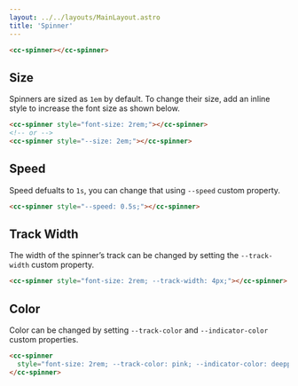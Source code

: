 ```yaml
---
layout: ../../layouts/MainLayout.astro
title: 'Spinner'
---
```


<ComponentPreview
  client:load
  component='
    <cc-spinner></cc-spinner>
  '
/>

```html
<cc-spinner></cc-spinner>
```

## Size

Spinners are sized as `1em` by default. To change their size, add an inline style to increase the font size as shown below.

<ComponentPreview
  client:load
  component='
    <cc-spinner style="font-size: 2rem;"></cc-spinner>
  '
/>

```html
<cc-spinner style="font-size: 2rem;"></cc-spinner>
<!-- or -->
<cc-spinner style="--size: 2em;"></cc-spinner>
```

## Speed

Speed defualts to `1s`, you can change that using `--speed` custom property.

<ComponentPreview
  client:load
  component='
    <cc-spinner style="--speed: 0.5s;"></cc-spinner>
  '
/>

```html
<cc-spinner style="--speed: 0.5s;"></cc-spinner>
```

## Track Width

The width of the spinner’s track can be changed by setting the `--track-width` custom property.

<ComponentPreview
  client:load
  component='
    <cc-spinner style="font-size: 2rem; --track-width: 4px;"></cc-spinner>
  '
/>

```html
<cc-spinner style="font-size: 2rem; --track-width: 4px;"></cc-spinner>
```

## Color

Color can be changed by setting `--track-color` and `--indicator-color` custom properties.

<ComponentPreview
  client:load
  component='
    <cc-spinner style="font-size: 2rem; --track-color: pink; --indicator-color: deeppink;"></cc-spinner>
  '
/>

```html
<cc-spinner 
  style="font-size: 2rem; --track-color: pink; --indicator-color: deeppink;">
</cc-spinner>
```